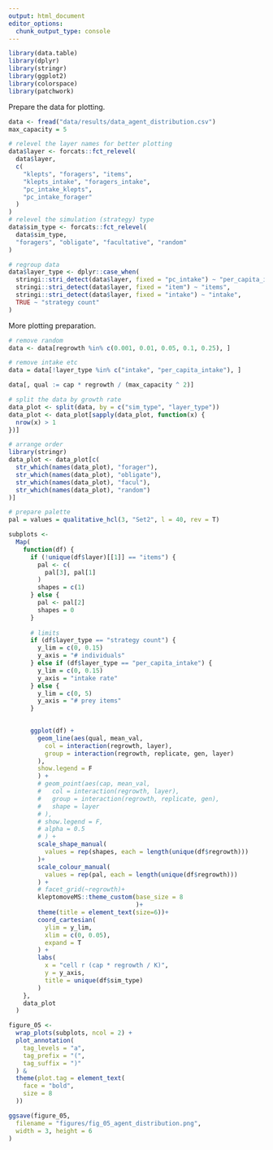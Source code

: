 ```yaml
---
output: html_document
editor_options: 
  chunk_output_type: console
---
```


```r
library(data.table)
library(dplyr)
library(stringr)
library(ggplot2)
library(colorspace)
library(patchwork)
```

Prepare the data for plotting.

```r
data <- fread("data/results/data_agent_distribution.csv")
max_capacity = 5
```


```r
# relevel the layer names for better plotting
data$layer <- forcats::fct_relevel(
  data$layer,
  c(
    "klepts", "foragers", "items",
    "klepts_intake", "foragers_intake",
    "pc_intake_klepts",
    "pc_intake_forager"
  )
)
# relevel the simulation (strategy) type
data$sim_type <- forcats::fct_relevel(
  data$sim_type,
  "foragers", "obligate", "facultative", "random"
)

# regroup data
data$layer_type <- dplyr::case_when(
  stringi::stri_detect(data$layer, fixed = "pc_intake") ~ "per_capita_intake",
  stringi::stri_detect(data$layer, fixed = "item") ~ "items",
  stringi::stri_detect(data$layer, fixed = "intake") ~ "intake",
  TRUE ~ "strategy count"
)
```

More plotting preparation.

```r
# remove random
data <- data[regrowth %in% c(0.001, 0.01, 0.05, 0.1, 0.25), ]

# remove intake etc
data = data[!layer_type %in% c("intake", "per_capita_intake"), ]

data[, qual := cap * regrowth / (max_capacity ^ 2)]

# split the data by growth rate
data_plot <- split(data, by = c("sim_type", "layer_type"))
data_plot <- data_plot[sapply(data_plot, function(x) {
  nrow(x) > 1
})]

# arrange order
library(stringr)
data_plot <- data_plot[c(
  str_which(names(data_plot), "forager"),
  str_which(names(data_plot), "obligate"),
  str_which(names(data_plot), "facul"),
  str_which(names(data_plot), "random")
)]
```

```r
# prepare palette
pal = values = qualitative_hcl(3, "Set2", l = 40, rev = T)
```


```r
subplots <-
  Map(
    function(df) {
      if (!unique(df$layer)[[1]] == "items") {
        pal <- c(
          pal[3], pal[1]
        )
        shapes = c(1)
      } else {
        pal <- pal[2]
        shapes = 0
      }
      
      # limits
      if (df$layer_type == "strategy count") {
        y_lim = c(0, 0.15)
        y_axis = "# individuals"
      } else if (df$layer_type == "per_capita_intake") {
        y_lim = c(0, 0.15)
        y_axis = "intake rate"
      } else {
        y_lim = c(0, 5)
        y_axis = "# prey items"
      }
      

      ggplot(df) +
        geom_line(aes(qual, mean_val,
          col = interaction(regrowth, layer),
          group = interaction(regrowth, replicate, gen, layer)
        ),
        show.legend = F
        ) +
        # geom_point(aes(cap, mean_val,
        #   col = interaction(regrowth, layer),
        #   group = interaction(regrowth, replicate, gen),
        #   shape = layer
        # ),
        # show.legend = F,
        # alpha = 0.5
        # ) +
        scale_shape_manual(
          values = rep(shapes, each = length(unique(df$regrowth)))
        )+
        scale_colour_manual(
          values = rep(pal, each = length(unique(df$regrowth)))
        ) +
        # facet_grid(~regrowth)+
        kleptomoveMS::theme_custom(base_size = 8
                                   )+
        theme(title = element_text(size=6))+
        coord_cartesian(
          ylim = y_lim,
          xlim = c(0, 0.05),
          expand = T
        ) +
        labs(
          x = "cell r (cap * regrowth / K)",
          y = y_axis,
          title = unique(df$sim_type)
        )
    },
    data_plot
  )
```

```r
figure_05 <-
  wrap_plots(subplots, ncol = 2) +
  plot_annotation(
    tag_levels = "a",
    tag_prefix = "(",
    tag_suffix = ")"
  ) &
  theme(plot.tag = element_text(
    face = "bold",
    size = 8
  ))

ggsave(figure_05,
  filename = "figures/fig_05_agent_distribution.png",
  width = 3, height = 6
)
```
